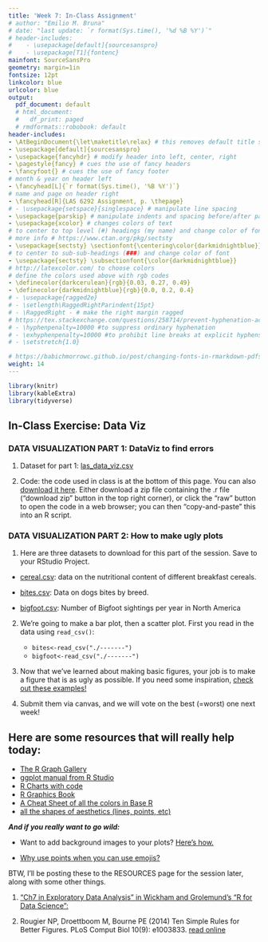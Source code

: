 ```yaml
---
title: 'Week 7: In-Class Assignment'
# author: "Emilio M. Bruna"
# date: "last update: `r format(Sys.time(), '%d %B %Y')`"
# header-includes:
#    - \usepackage[default]{sourcesanspro}
#    - \usepackage[T1]{fontenc}
mainfont: SourceSansPro
geometry: margin=1in
fontsize: 12pt
linkcolor: blue
urlcolor: blue
output:
  pdf_document: default
  # html_document:
  #   df_print: paged
  # rmdformats::robobook: default
header-includes:
- \AtBeginDocument{\let\maketitle\relax} # this removes default title section
- \usepackage[default]{sourcesanspro}
- \usepackage{fancyhdr} # modify header into left, center, right
- \pagestyle{fancy} # cues the use of fancy headers
- \fancyfoot{} # cues the use of fancy footer
# month & year on header left
- \fancyhead[L]{`r format(Sys.time(), '%B %Y')`} 
# name and page on header right
- \fancyhead[R]{LAS 6292 Assignment, p. \thepage} 
# - \usepackage{setspace}{singlespace} # manipulate line spacing 
- \usepackage{parskip} # manipulate indents and spacing before/after paragraphs 
- \usepackage{xcolor} # changes colors of text
# to center to top level (#) headings (my name) and change color of font
# more info # https://www.ctan.org/pkg/sectsty
- \usepackage{sectsty} \sectionfont{\centering\color{darkmidnightblue}}
# to center to sub-sub-headings (###) and change color of font
- \usepackage{sectsty} \subsectionfont{\color{darkmidnightblue}}
# http://latexcolor.com/ to choose colors
# define the colors used above with rgb codes
- \definecolor{darkcerulean}{rgb}{0.03, 0.27, 0.49}
- \definecolor{darkmidnightblue}{rgb}{0.0, 0.2, 0.4}
# - \usepackage{ragged2e}
# - \setlength\RaggedRightParindent{15pt}
# - \RaggedRight - # make the right margin ragged
# https://tex.stackexchange.com/questions/258714/prevent-hyphenation-across-lines-enforce-right-margin
# - \hyphenpenalty=10000 #to suppress ordinary hyphenation
# - \exhyphenpenalty=10000 #to prohibit line breaks at explicit hyphens.
# - \setstretch{1.0}

# https://babichmorrowc.github.io/post/changing-fonts-in-rmarkdown-pdfs/
weight: 14
---
```




```r
library(knitr)
library(kableExtra)
library(tidyverse)
```


## In-Class Exercise: Data Viz

### DATA VISUALIZATION PART 1: DataViz to find errors

1) Dataset for part 1: [las_data_viz.csv](https://raw.githubusercontent.com/BrunaLab/LAS6292_DataManagement/master/instructor-materials/class-sessions/07-QAQC3/demo_datasets/las_data_viz.csv)

2) Code: the code used in class is at the bottom of this page. You can also [download it here](https://gist.github.com/embruna/d0a42a5eac5fd56b582fe29d0fd26259). Either download a zip file containing the .r file ("download zip" button in the top right corner), or click the "raw" button to open the code in a web browser; you can then "copy-and-paste" this into an R script.

### DATA VISUALIZATION PART 2: How to make ugly plots

1) Here are three datasets to download for this part of the session. Save to your RStudio Project.

- [cereal.csv](https://raw.githubusercontent.com/BrunaLab/LAS6292_DataManagement/master/instructor-materials/class-sessions/07-QAQC3/demo_datasets/cereal.csv): data on the nutritional content of different breakfast cereals.

- [bites.csv](https://raw.githubusercontent.com/BrunaLab/LAS6292_DataManagement/master/instructor-materials/class-sessions/07-QAQC3/demo_datasets/bites_summary.csv): Data on dogs bites by breed.

- [bigfoot.csv](https://raw.githubusercontent.com/BrunaLab/LAS6292_DataManagement/master/instructor-materials/class-sessions/07-QAQC3/demo_datasets/annual_bigfoot.csv): Number of Bigfoot sightings per year in North America


2) We're going to make a bar plot, then a scatter plot. First you read in the data using `read_csv()`:

      - `bites<-read_csv("./-------")`  
      - `bigfoot<-read_csv("./-------")`

3) Now that we've learned about making basic figures, your job is to make a figure that is as ugly as possible. If you need some inspiration, [check out these examples!](https://twitter.com/drdrewsteen/status/1172547837046820864?s=12)

4) Submit them via canvas, and we will vote on the best (=worst) one next week!

## Here are some resources that will really help today: 

- [The R Graph Gallery](https://r-graph-gallery.com/index.html)
- [ggplot manual from R Studio](https://ggplot2.tidyverse.org/index.html)
- [R Charts with code](https://r-charts.com/)
- [R Graphics Book](https://r-graphics.org/)
- [A Cheat Sheet of all the colors in Base R](http://www.stat.columbia.edu/~tzheng/files/Rcolor.pdf)
- [all the shapes of aesthetics (lines, points, etc)](https://ggplot2.tidyverse.org/articles/ggplot2-specs.html)

**_And if you really want to go wild: _**

- Want to add background images to your plots? [Here's how.](https://guangchuangyu.github.io/2018/04/setting-ggplot2-background-with-ggbackground/)

- [Why use points when you can use emojis?](https://www.emilhvitfeldt.com/post/2020-01-02-real-emojis-in-ggplot2/)


BTW, I'll be posting these to the RESOURCES page for the session later, along with some other things. 

1. [“Ch7 in Exploratory Data Analysis” in Wickham and Grolemund’s “R for Data Science”:](https://r4ds.had.co.nz/exploratory-data-analysis.html)  

2. Rougier NP, Droettboom M, Bourne PE (2014) Ten Simple Rules for Better Figures. PLoS Comput Biol 10(9): e1003833. [read online](https://journals.plos.org/ploscompbiol/article?id=10.1371/journal.pcbi.1003833)



<script src="https://gist.github.com/embruna/d0a42a5eac5fd56b582fe29d0fd26259.js"></script>

